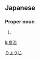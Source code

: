 ==Japanese==
{{ja-kanjitab|良|治}}

===Proper noun===
{{ja-pos|proper|りょうじ}}

# {{given name|male|lang=ja}}

[[Category:Japanese male given names|りょうじ]]

[[li:良治]]